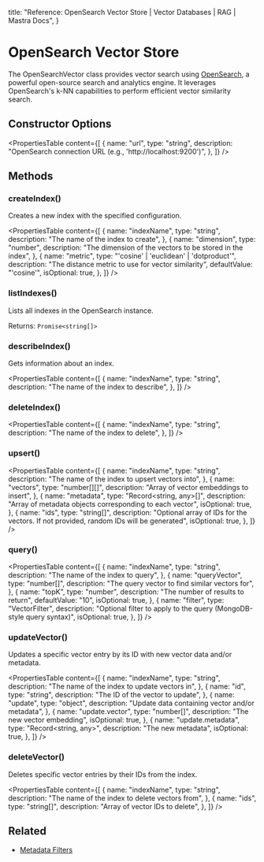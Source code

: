   title: "Reference: OpenSearch Vector Store | Vector Databases | RAG | Mastra Docs",
}

# OpenSearch Vector Store

The OpenSearchVector class provides vector search using [OpenSearch](https://opensearch.org/), a powerful open-source search and analytics engine. It leverages OpenSearch's k-NN capabilities to perform efficient vector similarity search.

## Constructor Options

<PropertiesTable
  content={[
    {
      name: "url",
      type: "string",
      description: "OpenSearch connection URL (e.g., 'http://localhost:9200')",
    },
  ]}
/>

## Methods

### createIndex()

Creates a new index with the specified configuration.

<PropertiesTable
  content={[
    {
      name: "indexName",
      type: "string",
      description: "The name of the index to create",
    },
    {
      name: "dimension",
      type: "number",
      description: "The dimension of the vectors to be stored in the index",
    },
    {
      name: "metric",
      type: "'cosine' | 'euclidean' | 'dotproduct'",
      description: "The distance metric to use for vector similarity",
      defaultValue: "'cosine'",
      isOptional: true,
    },
  ]}
/>

### listIndexes()

Lists all indexes in the OpenSearch instance.

Returns: `Promise<string[]>`

### describeIndex()

Gets information about an index.

<PropertiesTable
  content={[
    {
      name: "indexName",
      type: "string",
      description: "The name of the index to describe",
    },
  ]}
/>

### deleteIndex()

<PropertiesTable
  content={[
    {
      name: "indexName",
      type: "string",
      description: "The name of the index to delete",
    },
  ]}
/>

### upsert()

<PropertiesTable
  content={[
    {
      name: "indexName",
      type: "string",
      description: "The name of the index to upsert vectors into",
    },
    {
      name: "vectors",
      type: "number[][]",
      description: "Array of vector embeddings to insert",
    },
    {
      name: "metadata",
      type: "Record<string, any>[]",
      description: "Array of metadata objects corresponding to each vector",
      isOptional: true,
    },
    {
      name: "ids",
      type: "string[]",
      description:
        "Optional array of IDs for the vectors. If not provided, random IDs will be generated",
      isOptional: true,
    },
  ]}
/>

### query()

<PropertiesTable
  content={[
    {
      name: "indexName",
      type: "string",
      description: "The name of the index to query",
    },
    {
      name: "queryVector",
      type: "number[]",
      description: "The query vector to find similar vectors for",
    },
    {
      name: "topK",
      type: "number",
      description: "The number of results to return",
      defaultValue: "10",
      isOptional: true,
    },
    {
      name: "filter",
      type: "VectorFilter",
      description:
        "Optional filter to apply to the query (MongoDB-style query syntax)",
      isOptional: true,
    },
  ]}
/>

### updateVector()

Updates a specific vector entry by its ID with new vector data and/or metadata.

<PropertiesTable
  content={[
    {
      name: "indexName",
      type: "string",
      description: "The name of the index to update vectors in",
    },
    {
      name: "id",
      type: "string",
      description: "The ID of the vector to update",
    },
    {
      name: "update",
      type: "object",
      description: "Update data containing vector and/or metadata",
    },
    {
      name: "update.vector",
      type: "number[]",
      description: "The new vector embedding",
      isOptional: true,
    },
    {
      name: "update.metadata",
      type: "Record<string, any>",
      description: "The new metadata",
      isOptional: true,
    },
  ]}
/>

### deleteVector()

Deletes specific vector entries by their IDs from the index.

<PropertiesTable
  content={[
    {
      name: "indexName",
      type: "string",
      description: "The name of the index to delete vectors from",
    },
    {
      name: "ids",
      type: "string[]",
      description: "Array of vector IDs to delete",
    },
  ]}
/>

## Related

- [Metadata Filters](./metadata-filters)